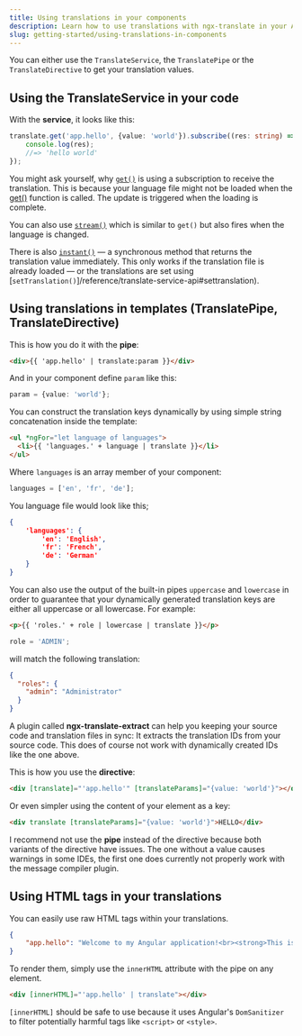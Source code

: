 ```yaml
---
title: Using translations in your components
description: Learn how to use translations with ngx-translate in your Angular components and source code.
slug: getting-started/using-translations-in-components
---
```



You can either use the `TranslateService`, the `TranslatePipe` or the `TranslateDirective` to get your translation values.

## Using the TranslateService in your code

With the **service**, it looks like this:

```ts
translate.get('app.hello', {value: 'world'}).subscribe((res: string) => {
    console.log(res);
    //=> 'hello world'
});
```

You might ask yourself, why [`get()`](/reference/translate-service-api#get) is using a subscription to receive the translation.
This is because your language file might not be loaded when the [get()](/reference/translate-service-api#get) function is called.
The update is triggered when the loading is complete.

You can also use [`stream()`](/reference/translate-service-api#stream) which is similar to `get()` but also fires when the language is changed.

There is also [`instant()`](/reference/translate-service-api#instant) &mdash; a synchronous method that returns the translation value
immediately. This only works if the translation file is already loaded &mdash; or the translations
are set using  [`setTranslation()`]/reference/translate-service-api#settranslation).

## Using translations in templates (TranslatePipe, TranslateDirective)

This is how you do it with the **pipe**:

```html
<div>{{ 'app.hello' | translate:param }}</div>
```

And in your component define `param` like this:
```ts
param = {value: 'world'};
```

You can construct the translation keys dynamically by using simple string concatenation inside the template:

```html
<ul *ngFor="let language of languages">
  <li>{{ 'languages.' + language | translate }}</li>
</ul>
```

Where `languages` is an array member of your component:

```ts
languages = ['en', 'fr', 'de'];
```

You language file would look like this;
```json
{
    'languages': {
        'en': 'English',
        'fr': 'French',
        'de': 'German'
    }
}
```

You can also use the output of the built-in pipes `uppercase` and `lowercase` in order to guarantee
that your dynamically generated translation keys are either all uppercase or all lowercase. For example:

```html
<p>{{ 'roles.' + role | lowercase | translate }}</p>
```

```ts
role = 'ADMIN';
```

will match the following translation:
```json
{
  "roles": {
    "admin": "Administrator"
  }
}
```

<Aside type="tip">

A plugin called **ngx-translate-extract** can help you keeping your source code and translation files in
sync: It extracts the translation IDs from your source code. This does of course not work with
dynamically created IDs like the one above.

</Aside>

This is how you use the **directive**:

```html
<div [translate]="'app.hello'" [translateParams]="{value: 'world'}"></div>
```

Or even simpler using the content of your element as a key:
```html
<div translate [translateParams]="{value: 'world'}">HELLO</div>
```

I recommend not use the **pipe** instead of the directive because both variants of the directive have issues.
The one without a value causes warnings in some IDEs, the first one does currently not properly work
with the message compiler plugin.

## Using HTML tags in your translations

You can easily use raw HTML tags within your translations.

```json
{
    "app.hello": "Welcome to my Angular application!<br><strong>This is an amazing app which uses the latest technologies!</strong>"
}
```

To render them, simply use the `innerHTML` attribute with the pipe on any element.

```html
<div [innerHTML]="'app.hello' | translate"></div>
```

`[innerHTML]` should be safe to use because it uses Angular's `DomSanitizer` to filter potentially harmful tags like
`<script>` or `<style>`.
